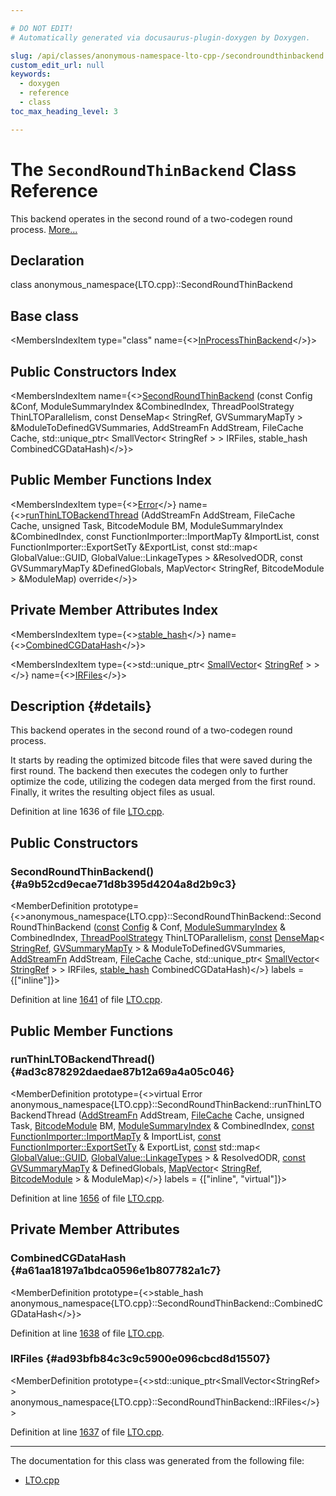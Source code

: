 ```yaml
---

# DO NOT EDIT!
# Automatically generated via docusaurus-plugin-doxygen by Doxygen.

slug: /api/classes/anonymous-namespace-lto-cpp-/secondroundthinbackend
custom_edit_url: null
keywords:
  - doxygen
  - reference
  - class
toc_max_heading_level: 3

---
```





# The `SecondRoundThinBackend` Class Reference

<DoxygenPage pluginConfig={pluginConfig}>

This backend operates in the second round of a two-codegen round process. <a href="#details">More...</a>

## Declaration

<CodeBlock>class anonymous_namespace{LTO.cpp}::SecondRoundThinBackend</CodeBlock>

## Base class

<MembersIndex>

<MembersIndexItem
  type="class"
  name={<><a href="/docs/api/classes/anonymous-namespace-lto-cpp-/inprocessthinbackend">InProcessThinBackend</a></>}>
</MembersIndexItem>

</MembersIndex>

## Public Constructors Index

<MembersIndex>

<MembersIndexItem
  name={<><a href="#a9b52cd9ecae71d8b395d4204a8d2b9c3">SecondRoundThinBackend</a> (const Config &amp;Conf, ModuleSummaryIndex &amp;CombinedIndex, ThreadPoolStrategy ThinLTOParallelism, const DenseMap&lt; StringRef, GVSummaryMapTy &gt; &amp;ModuleToDefinedGVSummaries, AddStreamFn AddStream, FileCache Cache, std::unique&#95;ptr&lt; SmallVector&lt; StringRef &gt; &gt; IRFiles, stable&#95;hash CombinedCGDataHash)</>}>
</MembersIndexItem>

</MembersIndex>

## Public Member Functions Index

<MembersIndex>

<MembersIndexItem
  type={<><a href="/docs/api/classes/llvm/error">Error</a></>}
  name={<><a href="#ad3c878292daedae87b12a69a4a05c046">runThinLTOBackendThread</a> (AddStreamFn AddStream, FileCache Cache, unsigned Task, BitcodeModule BM, ModuleSummaryIndex &amp;CombinedIndex, const FunctionImporter::ImportMapTy &amp;ImportList, const FunctionImporter::ExportSetTy &amp;ExportList, const std::map&lt; GlobalValue::GUID, GlobalValue::LinkageTypes &gt; &amp;ResolvedODR, const GVSummaryMapTy &amp;DefinedGlobals, MapVector&lt; StringRef, BitcodeModule &gt; &amp;ModuleMap) override</>}>
</MembersIndexItem>

</MembersIndex>

## Private Member Attributes Index

<MembersIndex>

<MembersIndexItem
  type={<><a href="/docs/api/namespaces/llvm/#a3f07bd5ee30b6a57ddc214f64d5fd941">stable&#95;hash</a></>}
  name={<><a href="#a61aa18197a1bdca0596e1b807782a1c7">CombinedCGDataHash</a></>}>
</MembersIndexItem>

<MembersIndexItem
  type={<>std::unique&#95;ptr&lt; <a href="/docs/api/classes/llvm/smallvector">SmallVector</a>&lt; <a href="/docs/api/classes/llvm/stringref">StringRef</a> &gt; &gt;</>}
  name={<><a href="#ad93bfb84c3c9c5900e096cbcd8d15507">IRFiles</a></>}>
</MembersIndexItem>

</MembersIndex>

## Description {#details}

This backend operates in the second round of a two-codegen round process.

It starts by reading the optimized bitcode files that were saved during the first round. The backend then executes the codegen only to further optimize the code, utilizing the codegen data merged from the first round. Finally, it writes the resulting object files as usual.

Definition at line 1636 of file <a href="/docs/api/files/lib/lib/lto/lto-cpp">LTO.cpp</a>.

<SectionDefinition>

## Public Constructors

### SecondRoundThinBackend() {#a9b52cd9ecae71d8b395d4204a8d2b9c3}

<MemberDefinition
  prototype={<>anonymous&#95;namespace&#123;LTO.cpp&#125;::SecondRoundThinBackend::SecondRoundThinBackend (<a href="/docs/api/files/lib/lib/target/lib/target/aarch64/aarch64promoteconstant-cpp/#a90f8350fecae261c25be85d38b451bff">const</a> <a href="/docs/api/structs/llvm/lto/config">Config</a> &amp; Conf, <a href="/docs/api/classes/llvm/modulesummaryindex">ModuleSummaryIndex</a> &amp; CombinedIndex, <a href="/docs/api/classes/llvm/threadpoolstrategy">ThreadPoolStrategy</a> ThinLTOParallelism, <a href="/docs/api/files/lib/lib/target/lib/target/aarch64/aarch64promoteconstant-cpp/#a90f8350fecae261c25be85d38b451bff">const</a> <a href="/docs/api/classes/llvm/densemap">DenseMap</a>&lt; <a href="/docs/api/classes/llvm/stringref">StringRef</a>, <a href="/docs/api/namespaces/llvm/#a31671124e718a9212f15c19ac1e62515">GVSummaryMapTy</a> &gt; &amp; ModuleToDefinedGVSummaries, <a href="/docs/api/namespaces/llvm/#aeb8b31be7b2c7dd67496051d7f952e94">AddStreamFn</a> AddStream, <a href="/docs/api/structs/llvm/filecache">FileCache</a> Cache, std::unique&#95;ptr&lt; <a href="/docs/api/classes/llvm/smallvector">SmallVector</a>&lt; <a href="/docs/api/classes/llvm/stringref">StringRef</a> &gt; &gt; IRFiles, <a href="/docs/api/namespaces/llvm/#a3f07bd5ee30b6a57ddc214f64d5fd941">stable&#95;hash</a> CombinedCGDataHash)</>}
  labels = {["inline"]}>

Definition at line <a href="/docs/api/files/lib/lib/lto/lto-cpp/#l01641">1641</a> of file <a href="/docs/api/files/lib/lib/lto/lto-cpp">LTO.cpp</a>.
</MemberDefinition>

</SectionDefinition>

<SectionDefinition>

## Public Member Functions

### runThinLTOBackendThread() {#ad3c878292daedae87b12a69a4a05c046}

<MemberDefinition
  prototype={<>virtual Error anonymous&#95;namespace&#123;LTO.cpp&#125;::SecondRoundThinBackend::runThinLTOBackendThread (<a href="/docs/api/namespaces/llvm/#aeb8b31be7b2c7dd67496051d7f952e94">AddStreamFn</a> AddStream, <a href="/docs/api/structs/llvm/filecache">FileCache</a> Cache, unsigned Task, <a href="/docs/api/classes/llvm/bitcodemodule">BitcodeModule</a> BM, <a href="/docs/api/classes/llvm/modulesummaryindex">ModuleSummaryIndex</a> &amp; CombinedIndex, <a href="/docs/api/files/lib/lib/target/lib/target/aarch64/aarch64promoteconstant-cpp/#a90f8350fecae261c25be85d38b451bff">const</a> <a href="/docs/api/classes/llvm/functionimporter/importmapty">FunctionImporter::ImportMapTy</a> &amp; ImportList, <a href="/docs/api/files/lib/lib/target/lib/target/aarch64/aarch64promoteconstant-cpp/#a90f8350fecae261c25be85d38b451bff">const</a> <a href="/docs/api/classes/llvm/functionimporter/#acd58852b94e5cce68ad66dc3045f72f0">FunctionImporter::ExportSetTy</a> &amp; ExportList, <a href="/docs/api/files/lib/lib/target/lib/target/aarch64/aarch64promoteconstant-cpp/#a90f8350fecae261c25be85d38b451bff">const</a> std::map&lt; <a href="/docs/api/classes/llvm/globalvalue/#a3af0428ec6e48cb2f05c199b7b9f7e07">GlobalValue::GUID</a>, <a href="/docs/api/classes/llvm/globalvalue/#aedfa75f0c85c4aa85b257f066fbea57c">GlobalValue::LinkageTypes</a> &gt; &amp; ResolvedODR, <a href="/docs/api/files/lib/lib/target/lib/target/aarch64/aarch64promoteconstant-cpp/#a90f8350fecae261c25be85d38b451bff">const</a> <a href="/docs/api/namespaces/llvm/#a31671124e718a9212f15c19ac1e62515">GVSummaryMapTy</a> &amp; DefinedGlobals, <a href="/docs/api/classes/llvm/mapvector">MapVector</a>&lt; <a href="/docs/api/classes/llvm/stringref">StringRef</a>, <a href="/docs/api/classes/llvm/bitcodemodule">BitcodeModule</a> &gt; &amp; ModuleMap)</>}
  labels = {["inline", "virtual"]}>

Definition at line <a href="/docs/api/files/lib/lib/lto/lto-cpp/#l01656">1656</a> of file <a href="/docs/api/files/lib/lib/lto/lto-cpp">LTO.cpp</a>.
</MemberDefinition>

</SectionDefinition>

<SectionDefinition>

## Private Member Attributes

### CombinedCGDataHash {#a61aa18197a1bdca0596e1b807782a1c7}

<MemberDefinition
  prototype={<>stable&#95;hash anonymous&#95;namespace&#123;LTO.cpp&#125;::SecondRoundThinBackend::CombinedCGDataHash</>}>

Definition at line <a href="/docs/api/files/lib/lib/lto/lto-cpp/#l01638">1638</a> of file <a href="/docs/api/files/lib/lib/lto/lto-cpp">LTO.cpp</a>.
</MemberDefinition>

### IRFiles {#ad93bfb84c3c9c5900e096cbcd8d15507}

<MemberDefinition
  prototype={<>std::unique&#95;ptr&lt;SmallVector&lt;StringRef&gt; &gt; anonymous&#95;namespace&#123;LTO.cpp&#125;::SecondRoundThinBackend::IRFiles</>}>

Definition at line <a href="/docs/api/files/lib/lib/lto/lto-cpp/#l01637">1637</a> of file <a href="/docs/api/files/lib/lib/lto/lto-cpp">LTO.cpp</a>.
</MemberDefinition>

</SectionDefinition>

<hr/>

The documentation for this class was generated from the following file:

<ul>
<li><a href="/docs/api/files/lib/lib/lto/lto-cpp">LTO.cpp</a></li>
</ul>

</DoxygenPage>
